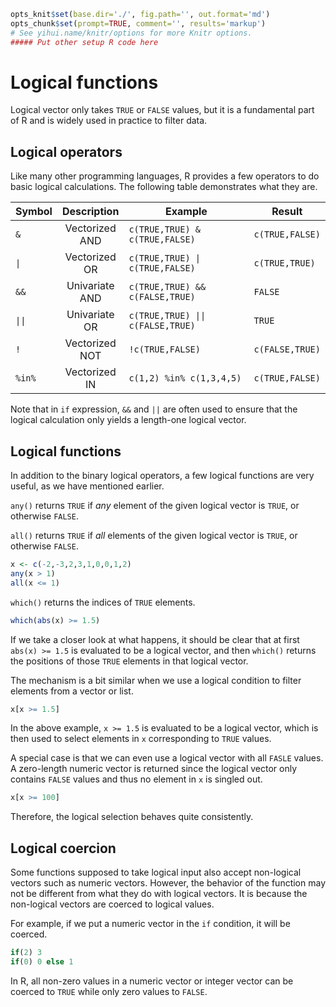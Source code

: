 ```r
opts_knit$set(base.dir='./', fig.path='', out.format='md')
opts_chunk$set(prompt=TRUE, comment='', results='markup')
# See yihui.name/knitr/options for more Knitr options.
##### Put other setup R code here

```

# Logical functions

Logical vector only takes `TRUE` or `FALSE` values, but it is a fundamental part of R and is widely used in practice to filter data.

## Logical operators

Like many other programming languages, R provides a few operators to do basic logical calculations. The following table demonstrates what they are.

| Symbol |   Description  | Example                         | Result          |
|--------|:--------------:|---------------------------------|-----------------|
| `&`    | Vectorized AND | `c(TRUE,TRUE) & c(TRUE,FALSE)`  | `c(TRUE,FALSE)` |
| `|`    |  Vectorized OR | `c(TRUE,TRUE) | c(TRUE,FALSE)`  | `c(TRUE,TRUE)`  |
| `&&`   | Univariate AND | `c(TRUE,TRUE) && c(FALSE,TRUE)` | `FALSE`         |
| `||`   | Univariate OR  | `c(TRUE,TRUE) || c(FALSE,TRUE)` | `TRUE`          |
| `!`    | Vectorized NOT | `!c(TRUE,FALSE)`                | `c(FALSE,TRUE)` |
| `%in%` | Vectorized IN  | `c(1,2) %in% c(1,3,4,5)`        | `c(TRUE,FALSE)` |

Note that in `if` expression, `&&` and `||` are often used to ensure that the logical calculation only yields a length-one logical vector.

## Logical functions

In addition to the binary logical operators, a few logical functions are very useful, as we have mentioned earlier.

`any()` returns `TRUE` if *any* element of the given logical vector is `TRUE`, or otherwise `FALSE`.

`all()` returns `TRUE` if *all* elements of the given logical vector is `TRUE`, or otherwise `FALSE`.

```r
x <- c(-2,-3,2,3,1,0,0,1,2)
any(x > 1)
all(x <= 1)
```

`which()` returns the indices of `TRUE` elements.

```r
which(abs(x) >= 1.5)
```

If we take a closer look at what happens, it should be clear that at first `abs(x) >= 1.5` is evaluated to be a logical vector, and then `which()` returns the positions of those `TRUE` elements in that logical vector.

The mechanism is a bit similar when we use a logical condition to filter elements from a vector or list.

```r
x[x >= 1.5]
```

In the above example, `x >= 1.5` is evaluated to be a logical vector, which is then used to select elements in `x` corresponding to `TRUE` values.

A special case is that we can even use a logical vector with all `FASLE` values. A zero-length numeric vector is returned since the logical vector only contains `FALSE` values and thus no element in `x` is singled out.

```r
x[x >= 100]
```

Therefore, the logical selection behaves quite consistently.

## Logical coercion

Some functions supposed to take logical input also accept non-logical vectors such as numeric vectors. However, the behavior of the function may not be different from what they do with logical vectors. It is because the non-logical vectors are coerced to logical values.

For example, if we put a numeric vector in the `if` condition, it will be coerced.

```r
if(2) 3
if(0) 0 else 1
```

In R, all non-zero values in a numeric vector or integer vector can be coerced to `TRUE` while only zero values to `FALSE`.
